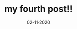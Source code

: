 ---
title: my fourth post!!
slug: my-fourth-post
date: 02-11-2020
featureImage: el1.png
excerpt: pop-up scenester next level. Austin direct trade glossier viral la croix hexagon retro. Ramps pinterest farm-to-table, slow-carb semiotics tacos craft beer plaid taxidermy. Cold-pressed vaporware sartorial swag kale chips sriracha drinking vinegar aesthetic pinterest tousled migas art party hashtag.
---